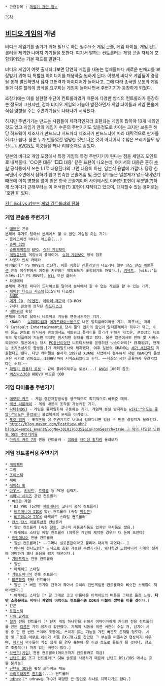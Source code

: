  * 관련항목 : [[게임기 관련 정보]]

[[목차]]

== [[비디오 게임]]의 개념 ==
비디오 게임기를 즐기기 위해 필요로 하는 필수요소 게임 콘솔, 게임 타이틀, 게임 컨트롤러을 제외한 나머지 기기들을 뜻한다. 여기서 말하는 컨트롤러는 게임 콘솔 자체에 포함되어있는 기본 패드를 말한다.

비디오 게임이 여럿 출시되다보면 당연히 게임을 내놓는 업체들마다 새로운 판매고를 보장받기 위해 더 특별한 아이디어를 채용하길 원하게 된다. 이렇게 비디오 게임들이 경쟁을 통해 발전하면서 점차 표현력과 아이디어가 늘어나고, 그에 따라 종국엔 보통의 게임둘과 다른 플레이 방식을 요구하는 게임이 늘어나면서 주변기기가 등장하게 되었다.

초창기에는 이를 실현할 수단이 컨트롤러였기 때문에 다양한 방식의 컨트롤러가 등장하는 정도에 그쳤지만, 점차 비디오 게임의 기술이 발전하면서 게임 타이틀과 게임 콘솔에 직접 영향을 주는 주변기기들도 나타나기 시작했다.

하지만 주변기기는 만드는 사람들이 제각각인지라 호환되는 게임이 많아야 10개 내외인것도 있고 게임기 안의 게임기 수준의 주변기기도 있을정도로 차이는 크지만 보통은 해당 하드웨어 제조사가 만드느냐 서드파티 제조사가 만드느냐에 따라 대략적으로 판가름하기가 쉽다. 물론 누가 만들었건 멀쩡한 것만 나온 것이 아니어서 수많은 쓰레기들도 양산(...). [[AVGN]]도 이것들을 꽤나 리뷰소재로 삼았다.

일본의 비디오 게임 포장에서 특정 게임의 특정 주변기기가 된다는 점을 세일즈 포인트로 내세울때. '○○콘 대응' '□□ 대응' 같은 표현이 나오는데, 여기서의 대응은 흔히 [[수학]] 공식등에서 쓰는 1:1로 대응된다의 그런 대응이 아닌, 일본식 용법에 가깝다. 당장 한국인이 주변에서 접하기 쉽고 친숙한 콘솔게임 및 관련 정보들은 일본제가 압도적이었기 때문에 이쪽 영향을 많이 받은 한국 콘솔게이머 사이에서도 이러한 표현이 무분별(?)하게 쓰이다가 근래부터는 이 어색한(?) 표현이 지적되고 있으며, 대체할수 있는 용어로는 '호환'이 있다.

[http://rhapsodyinbluwo0o.tistory.com/entry/%EC%BB%A8%ED%8A%B8%EB%A1%A4%EB%9F%AC-VS-%ED%82%A4%EB%B3%B4%EB%93%9C 컨트롤러 vs 키보드]
[http://rhapsodyinbluwo0o.tistory.com/entry/%EA%B2%8C%EC%9E%84-%EC%BB%A8%ED%8A%B8%EB%A1%A4%EB%9F%AC%EC%9D%98-%EC%A7%84%ED%99%94 게임 컨트롤러의 진화]

=== 게임 콘솔용 주변기기 ===
 * [[애드온]] 콘솔
 본체에 추가로 달아서 본체에서 할 수 없던 게임을 하는 기기.
 - 콜레코비전 아타리 애드온(...)
 - [[슈퍼 32X]]
 - [[슈퍼패미컴]]의 [[UFO]], [[슈퍼 게임보이]]
 - [[게임큐브]]의 게임보이 플레이어. [[슈퍼 게임보이]] 항목 참조
 * 사용자 인식 카메라 
 아이토이[* PS MOVE의 전신격. 이를 이용한 [[리듬게임]]이 나오거나 일부 [[댄스 댄스 레볼루션]] 콘솔 이식판에서 이것을 지원하는 게임모드가 포함되기도 하였다.], [[키넥트]], [wiki:"플스3#s-11" PS MOVE], [[Wii]] 모션 플러스
 * 확장매체
 본체에 추가로 미디어 드라이브를 달아서 본체에서 할 수 없는 게임을 할 수 있는 기기.
 - [[패미컴 디스크 시스템]](3.5인치 디스켓)
 - [[64DD]]
 - [[메가 CD]], [[PC엔진]], [[아타리 재규어]] CD-ROM
 - 7세대 콘솔에 장착된 [[하드디스크]]
 * [[네트워크]] 확장
 본체에 추가로 달아서 네트워크 기능을 연동시켜주는 기기.
 - XBAND - [[슈퍼패미컴]]과 [[메가드라이브]]용으로 나온 멀티플레이어용 기기. 제조사는 미국의 Catapult Entertainment로 당시 둠의 인기의 힘입어 멀티플레이가 화두가 되고, 이어 둠도 콘솔로 이식되자 콘솔에서도 네트워크 플레이를 즐기기 위해서 내놓은, 콘솔상의 네트워크 멀티플레이 기능만 따지면 원시적인 형태를 띠고 있다. 물론 일본에서도 판매 및 서비스되었으며 일본에서는 당시 [[PC통신]]이었던 니프티서브를 운영하던 닛쇼이와이[* 日商岩井, 현재는 소지츠상사로 합병됨.]가 캐터펄트사와 제휴했다. 이후 일본의 XBAND는 [[세가 새턴]]까지 지원했다고 한다. 다만 캐터펄트 본사가 1997년 XBAND 사업에서 철수해서 새턴 XBAND의 운영권은 세가로 넘어갔고, 1999년까지 서비스되었다고 한다. ~~사실상 새턴 끝물까지 우려먹었다는 소리.~~
 * [[패밀리 컴퓨터 로봇]] - 같이 플레이해주는 로봇(...) [[AVGN]] 100회 참조.
 * [[엑스박스360]] HDDVD 애드온 ODD

=== 게임 타이틀용 주변기기 ===
 * [[메모리 카드]] - 게임 중간저장방식을 영구적으로 획기적으로 바꿔준 매체.
 * [[액션 리플레이]] - 게임 내용의 조작을 가능케한 기기.
 * [[닥터(NDS)]] - 게임을 롬파일화해 구동하는 기기. 게임팩 분실 방지라는 [[wiki:"의도는 좋았다"의도는 좋았으나]] 불법복제의 문제를 야기했다.
 * [[포켓 워커]] - 포켓몬을 이 주변기기로 보내서 걸어다니면 걸음 수 만큼 경험치가 올라간다.
 * [[http://blog.naver.com/PostView.nhn?blogId=entoi_evans&logNo=30101763352&isFromSearch=true 그 외의 다양한 닌텐도 DS의 주변기기들]]
 * [[마리오 카트 7]]의 핸들 컨트롤러 - [[3DS]]를 [[레이싱 휠]]처럼 돌려보자

=== 게임 컨트롤러용 주변기기 ===
 * [[게임패드]]
 * 그립
 * [[조이스틱]]
 * [[재퍼]]
 * [[레이싱 휠]]
 * [[마우스]], [[키보드]], [[트랙볼]] 등 PC용 입력기.
 * [[비마니 시리즈]] 관련 컨트롤러
  * 비트콘 계열
   * DJ PRO (5건반 [[비트매니아]] 코나미 공식 컨트롤러)
   * [[비트매니아 IIDX]] 일반 컨트롤러 (속칭 [[박힘콘]])
   * [[비트매니아 IIDX]] 아케이드 스타일 컨트롤러
  * [[댄스 댄스 레볼루션]]용 컨트롤러
   * 일반 컨트롤러 (속칭 [[장판]], 코나미 제품공식품도 있지만 유사품도 많음.)
   * 아케이드 스타일 메탈 컨트롤러 (이쪽은 개인이 제작한 경우가 더 눈에 뜨인다)
  * [[드럼매니아]] 전용 컨트롤러
   * 일반 컨트롤러[* ~~그러나 실로폰콘이라고 불리며 대차게 까였다~~.]
   * [[야마하]] 전자드럼[* 공식으로 호환 가능한 주변기기다. 왜냐하면 드럼매니아 기계의 설계에 야마하가 꽤나 도움을 줬기 때문이다.]
  * [[기타프릭스]] 전용 컨트롤러
   * 일반
   * 아케이드 스타일
  * [[키보드매니아]] 전용 컨트롤러
  * [[팝픈뮤직]] 전용 컨트롤러
   * 일반 [* 버튼 크기와 간격이 작아서 오히려 건반게임용 컨트롤러와 비슷한 스케일이 되어버렸다.]
   * 아케이드 스타일 [* 말 그대로 크고 아름다운 아케이드의 버튼을 그대로 옮긴 느낌. '''다만 소음문제도 비마니 계열의 아케이드 컨트롤러중 DDR과 더불어 쌍벽을 이룰 것이다.''']
 * 건콘
 * [[트윈스틱]]
 * [[파워 글러브]]
 * [[철기]] 전용 컨트롤러 [* 단지 게임 하나만을 위해서 어마어마하게 커다란 전용 컨트롤러를 만든 [[캡콤]]은 가히 용자라 할만했다. 기체의 시동을 위한 버튼이 수십 개, 심지어 시동 중 단 한 번만 쓰이며 조종에는 쓰이지 않는 기능을 가진 버튼도 존재할 정도다. 시동 및 구동은 [[아무로 레이]]가 처음 [[RX-78-2]]를 잡았던 그 부분을 떠올리면 연상하기 쉬우며, [[메카닉]] 덕후들이 직접 잡게 될 경우 흥분에 못 이길 정도로 들뜨게 될 것이다. 참고로 조종석(!) 까지 있는 버전이 있다.]
 * [[락밴드(게임)]] 전용 컨트롤러(마이크까지 컨트롤러로 취급)
 * [[닌텐도 DS]] 조그 컨트롤러[* GBA 슬롯을 사용하기 때문에 닌텐도 DSi/3DS 에서는 호환 불가능]
 * [[닌텐도 3DS]]용 확장 슬라이드 패드
 * [[바이오하자드]] [[전기톱]](...) 컨트롤러
 * [[THQ|udraw]] [* udraw는 THQ가 패망한 큰 원인중 하나로 지목되기도 한다.]
